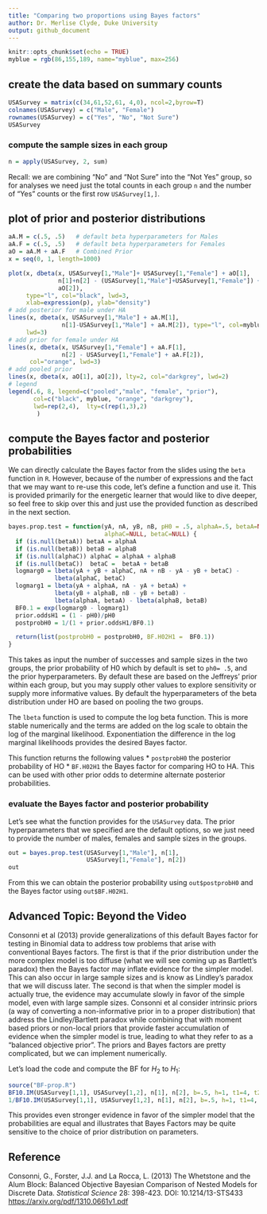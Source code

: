 ```yaml
---
title: "Comparing two proportions using Bayes factors"
author: Dr. Merlise Clyde, Duke University
output: github_document
---
```


```r
knitr::opts_chunk$set(echo = TRUE)
myblue = rgb(86,155,189, name="myblue", max=256)
```

## create the data based on summary counts ##
```r
USASurvey = matrix(c(34,61,52,61, 4,0), ncol=2,byrow=T)
colnames(USASurvey) = c("Male", "Female")
rownames(USASurvey) = c("Yes", "No", "Not Sure")
USASurvey

```
### compute the sample sizes in each group ###
```r
n = apply(USASurvey, 2, sum)
```

Recall:  we are combining "No" and "Not Sure" into the "Not Yes" group, so for analyses we need just the total counts in each group `n` and the number of "Yes" counts or the first row `USASurvey[1,]`.

## plot of prior and posterior distributions##

```r
aA.M = c(.5, .5)   # default beta hyperparameters for Males
aA.F = c(.5, .5)   # default beta hyperparameters for Females
aO = aA.M + aA.F   # Combined Prior
x = seq(0, 1, length=1000)

plot(x, dbeta(x, USASurvey[1,"Male"]+ USASurvey[1,"Female"] + aO[1], 
              n[1]+n[2] - (USASurvey[1,"Male"]+USASurvey[1,"Female"]) +  
              aO[2]), 
     type="l", col="black", lwd=3, 
     xlab=expression(p), ylab="density")
# add posterior for male under HA
lines(x, dbeta(x, USASurvey[1,"Male"] + aA.M[1], 
               n[1]-USASurvey[1,"Male"] + aA.M[2]), type="l", col=myblue,
     lwd=3)
# add prior for female under HA
lines(x, dbeta(x, USASurvey[1,"Female"] + aA.F[1],  
               n[2] - USASurvey[1,"Female"] + aA.F[2]), 
      col="orange", lwd=3)
# add pooled prior
lines(x, dbeta(x, aO[1], aO[2]), lty=2, col="darkgrey", lwd=2)
# legend
legend(.6, 8, legend=c("pooled","male", "female", "prior"), 
       col=c("black", myblue, "orange", "darkgrey"),
       lwd=rep(2,4),  lty=c(rep(1,3),2)
        )
```

## compute the Bayes factor and posterior probabilities##

We can directly calculate the Bayes factor from the slides using the `beta` function in `R`.  However, because of the  number of expressions and the fact that we may want to re-use this code, let's define a function and use it.  This is provided primarily for the energetic learner that would like to dive deeper, so feel free to skip over this and just use the provided function as described in the next section.

```r
bayes.prop.test = function(yA, nA, yB, nB, pH0 = .5, alphaA=.5, betaA=NULL,alphaB=.5, betaB=NULL,
                           alphaC=NULL, betaC=NULL) {
  if (is.null(betaA)) betaA = alphaA
  if (is.null(betaB)) betaB = alphaB
  if (is.null(alphaC)) alphaC = alphaA + alphaB
  if (is.null(betaC))  betaC =  betaA + betaB
  logmarg0 = lbeta(yA + yB + alphaC, nA + nB - yA - yB + betaC) -
             lbeta(alphaC, betaC)
  logmarg1 = lbeta(yA + alphaA, nA - yA + betaA) + 
             lbeta(yB + alphaB, nB - yB + betaB) -
             lbeta(alphaA, betaA) - lbeta(alphaB, betaB)
  BF0.1 = exp(logmarg0 - logmarg1)
  prior.oddsH1 = (1 - pH0)/pH0
  postprobH0 = 1/(1 + prior.oddsH1/BF0.1)

  return(list(postprobH0 = postprobH0, BF.H02H1 =  BF0.1))
}
```
This takes as input the number of successes and sample sizes in the two groups, the prior probability of H0 which by default is set to `ph0= .5`, and the prior hyperparameters.  By default these are based on the Jeffreys’ prior within each group, but you may supply other values to explore sensitivity or supply more informative values.  By default the hyperparameters of the beta distribution under HO are based on pooling the two groups. 

The `lbeta` function is used to compute the log beta function.  This is more stable numerically and the terms are added on the log scale to obtain the log of the marginal likelihood.   Exponentiation the difference in the log marginal likelihoods provides the desired Bayes factor.

This function returns the following values
* `postprobH0`  the posterior probability of HO
* `BF.H02H1`  the Bayes factor for comparing HO to HA.   This can be used with other prior odds to determine alternate posterior probabilities.

### evaluate the Bayes factor and posterior probability ###
Let's see what the function  provides for the `USASurvey` data.  The prior hyperparameters that we specified are the default options, so we just need to provide the number of males, females and sample sizes in the groups.

```r
out = bayes.prop.test(USASurvey[1,"Male"], n[1], 
                      USASurvey[1,"Female"], n[2])
out
```

From this we can obtain the posterior probability using `out$postprobH0` and the Bayes factor using `out$BF.H02H1`.

## Advanced Topic: Beyond the Video

Consonni et al (2013) provide generalizations of this default Bayes factor for testing in Binomial data to address tow problems that arise with conventional Bayes factors.  The first is that if the prior distribution under the more complex model is too diffuse (what we will see coming up as Bartlett's paradox) then the Bayes factor may inflate evidence for the simpler model.  This can also occur in large sample sizes and is know as Lindley's paradox that we will discuss later.  The second is that when the simpler model is actually true, the evidence may accumulate slowly in favor of the simple model, even with large sample sizes.
Consonni et al consider intrinsic priors (a way of converting a non-informative prior in to a proper distribution) that address the Lindley/Bartlett paradox while combining that with moment based priors or non-local priors that provide faster accumulation of evidence when the simpler model is true, leading to what they refer to as a "balanced objective prior".  The priors and Bayes factors are pretty complicated, but we can implement numerically.

Let's load the code and compute the BF for $H_2$ to $H_1$:
```r
source("BF-prop.R")
BF10.IM(USASurvey[1,1], USASurvey[1,2], n[1], n[2], b=.5, h=1, t1=4, t2=4)
1/BF10.IM(USASurvey[1,1], USASurvey[1,2], n[1], n[2], b=.5, h=1, t1=4, t2=4)

```

This provides even stronger evidence in favor of the simpler model that the probabilities are equal and illustrates that Bayes Factors may be quite sensitive to the choice of prior distribution on parameters.

## Reference

Consonni, G., Forster, J.J. and La Rocca, L. (2013) The Whetstone and the Alum Block:  Balanced Objective Bayesian Comparison of Nested Models for Discrete Data. *Statistical Science* 28: 398-423. DOI: 10.1214/13-STS433
[https://arxiv.org/pdf/1310.0661v1.pdf](https://arxiv.org/pdf/1310.0661v1.pdf)



